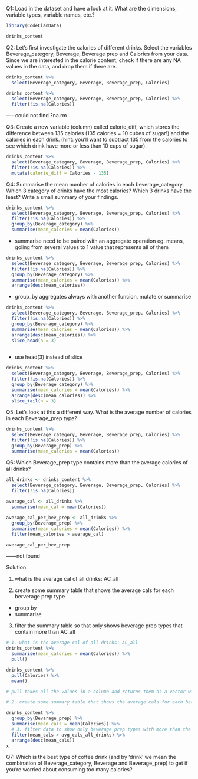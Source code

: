 Q1: Load in the dataset and have a look at it. What are the dimensions, variable types, variable names, etc.?

```r
library(CodeClanData)
```

```r
drinks_content
```


Q2: Let’s first investigate the calories of different drinks. Select the variables Beverage_category, Beverage, Beverage prep and Calories from your data. Since we are interested in the calorie content, check if there are any NA values in the data, and drop them if there are.

```r
drinks_content %>%
  select(Beverage_category, Beverage, Beverage_prep, Calories)
```


```r
drinks_content %>%
  select(Beverage_category, Beverage, Beverage_prep, Calories) %>%
  filter(!is.na(Calories))
```

---- could not find ?na.rm

Q3: Create a new variable (column) called calorie_diff, which stores the difference between 135 calories (135 calories = 10 cubes of sugar!) and the calories in each drink. (hint: you’ll want to subtract 135 from the calories to see which drink have more or less than 10 cups of sugar).

```r
drinks_content %>%
  select(Beverage_category, Beverage, Beverage_prep, Calories) %>%
  filter(!is.na(Calories)) %>%
  mutate(calorie_diff = Calories - 135)
```


Q4: Summarise the mean number of calories in each beverage_category. Which 3 category of drinks have the most calories? Which 3 drinks have the least? Write a small summary of your findings.

```r
drinks_content %>%
  select(Beverage_category, Beverage, Beverage_prep, Calories) %>%
  filter(!is.na(Calories)) %>%
  group_by(Beverage_category) %>%
  summarise(mean_calories = mean(Calories))
```

- summarise need to be paired with an aggregate operation eg. means,
goiing from several values to 1 value that represents all of them

```r
drinks_content %>%
  select(Beverage_category, Beverage, Beverage_prep, Calories) %>%
  filter(!is.na(Calories)) %>%
  group_by(Beverage_category) %>%
  summarise(mean_calories = mean(Calories)) %>%
  arrange(desc(mean_calories))
```

- group_by aggregates always with another funcion, mutate or summarise

```r
drinks_content %>%
  select(Beverage_category, Beverage, Beverage_prep, Calories) %>%
  filter(!is.na(Calories)) %>%
  group_by(Beverage_category) %>%
  summarise(mean_calories = mean(Calories)) %>%
  arrange(desc(mean_calories)) %>%
  slice_head(n = 3)
  
```

- use head(3) instead of slice

```r
drinks_content %>%
  select(Beverage_category, Beverage, Beverage_prep, Calories) %>%
  filter(!is.na(Calories)) %>%
  group_by(Beverage_category) %>%
  summarise(mean_calories = mean(Calories)) %>%
  arrange(desc(mean_calories)) %>%
  slice_tail(n = 3)
```


Q5: Let’s look at this a different way. What is the average number of calories in each Beverage_prep type?

```r
drinks_content %>%
  select(Beverage_category, Beverage, Beverage_prep, Calories) %>%
  filter(!is.na(Calories)) %>%
  group_by(Beverage_prep) %>%
  summarise(mean_calories = mean(Calories))
```

Q6: Which Beverage_prep type contains more than the average calories of all drinks?

```r
all_drinks <- drinks_content %>%
  select(Beverage_category, Beverage, Beverage_prep, Calories) %>%
  filter(!is.na(Calories))
  
average_cal <- all_drinks %>%
  summarise(mean_cal = mean(Calories))

average_cal_per_bev_prep <- all_drinks %>%
  group_by(Beverage_prep) %>%
  summarise(mean_calories = mean(Calories)) %>%
  filter(mean_calories > average_cal)

average_cal_per_bev_prep
```

------not found

Solution:

1. what is the average cal of all drinks: AC_all

2. create some summary table that shows the average cals for each berverage prep type

- group by
- summarise

3. filter the summary table so that only shows beverage prep types that contain more than AC_all

```r
# 1. what is the average cal of all drinks: AC_all
drinks_content %>%
  summarise(mean_calories = mean(Calories)) %>%
  pull()

drinks_content %>%
  pull(Calories) %>%
  mean()

# pull takes all the values in a column and returns them as a vector with n values

# 2. create some summary table that shows the average cals for each berverage prep type

drinks_content %>%
  group_by(Bevarage_prep) %>%
  summarise(mean_cals = mean(Calories)) %>%
  # 3. filter data to show only beverage prep types with more than the avg number of cals of all drinks
  filter(mean_cals > avg_cals_all_drinks) %>%
  arrange(desc(mean_cals)) 
x
```




Q7: Which is the best type of coffee drink (and by ‘drink’ we mean the combination of Beverage_category, Beverage and Beverage_prep) to get if you’re worried about consuming too many calories?
